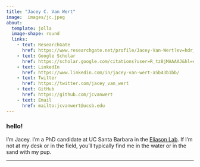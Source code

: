 ```yaml
---
title: "Jacey C. Van Wert"
image:  images/jc.jpeg
about:
  template: jolla
  image-shape: round
  links:
    - text: ResearchGate
      href: https://www.researchgate.net/profile/Jacey-Van-Wert?ev=hdr_xprf
    - text: Google Scholar
      href: https://scholar.google.com/citations?user=R_tz8jMAAAAJ&hl=en
    - text: LinkedIn
      href: https://www.linkedin.com/in/jacey-van-wert-a5b43b1bb/
    - text: Twitter
      href: https://twitter.com/jacey_van_wert
    - text: GitHub
      href: https://github.com/jcvanwert
    - text: Email
      href: mailto:jcvanwert@ucsb.edu
---
```


### hello!

<p class="topbr">

I'm Jacey. I'm a PhD candidate at UC Santa Barbara in the [Eliason Lab](https://erikaeliason.com/). If I'm not at my desk or in the field, you'll typically find me in the water or in the sand with my pup.

</p>

------------------------------------------------------------------------
